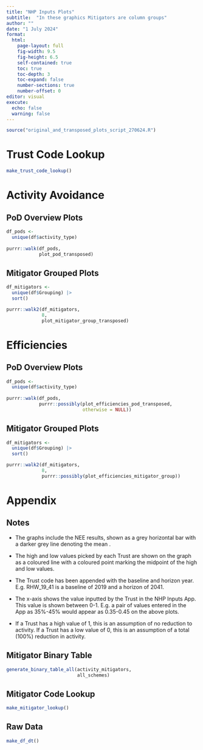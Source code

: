 ```yaml
---
title: "NHP Inputs Plots"
subtitle:  "In these graphics Mitigators are column groups"
author: ""
date: "1 July 2024"
format: 
  html:
    page-layout: full
    fig-width: 9.5
    fig-height: 6.5
    self-contained: true
    toc: true
    toc-depth: 3
    toc-expand: false
    number-sections: true
    number-offset: 0
editor: visual
execute:
  echo: false
  warning: false
---
```


```r
source("original_and_transposed_plots_script_270624.R")
```

# Trust Code Lookup

```r
make_trust_code_lookup()
```

# Activity Avoidance

## PoD Overview Plots

```r
df_pods <- 
  unique(df$activity_type)
  
purrr::walk(df_pods, 
            plot_pod_transposed)

```

## Mitigator Grouped Plots

```r
df_mitigators <-
  unique(df$Grouping) |> 
  sort()

purrr::walk2(df_mitigators,
             8,
             plot_mitigator_group_transposed)
```

# Efficiencies

## PoD Overview Plots

```r

df_pods <- 
  unique(df$activity_type)
  
purrr::walk(df_pods, 
            purrr::possibly(plot_efficiencies_pod_transposed,
                            otherwise = NULL))

```

## Mitigator Grouped Plots

```r

df_mitigators <-
  unique(df$Grouping) |> 
  sort()

purrr::walk2(df_mitigators,
             8,
             purrr::possibly(plot_efficiencies_mitigator_group)) 
```

# Appendix

## Notes 

-   The graphs include the NEE results, shown as a grey horizontal bar with a darker grey line denoting the mean .

-   The high and low values picked by each Trust are shown on the graph as a coloured line with a coloured point marking the midpoint of the high and low values.

-   The Trust code has been appended with the baseline and horizon year. E.g. RHW_19_41 is a baseline of 2019 and a horizon of 2041.

-   The x-axis shows the value inputted by the Trust in the NHP Inputs App. This value is shown between 0-1. E.g. a pair of values entered in the App as 35%-45% would appear as 0.35-0.45 on the above plots.

-   If a Trust has a high value of 1, this is an assumption of no reduction to activity. If a Trust has a low value of 0, this is an assumption of a total (100%) reduction in activity.

## Mitigator Binary Table

```r
generate_binary_table_all(activity_mitigators, 
                          all_schemes)
```

## Mitigator Code Lookup

```r
make_mitigator_lookup()
```

## Raw Data

```r
make_df_dt()
```
